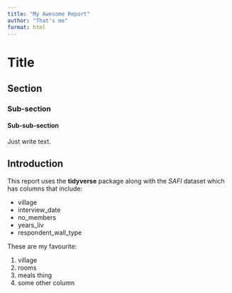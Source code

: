 ```yaml
---
title: "My Awesome Report"
author: "That's me"
format: html
---
```


# Title
## Section
### Sub-section
#### Sub-sub-section

Just write text.

## Introduction

This report uses the **tidyverse** package along with the *SAFI*
dataset which has columns that include:

- village
- interview_date
- no_members
- years_liv
- respondent_wall_type

These are my favourite:

1. village
2. rooms
3. meals thing
5. some other column

